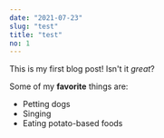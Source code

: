 ```yaml
---
date: "2021-07-23"
slug: "test"
title: "test"
no: 1
---
```


This is my first blog post! Isn't it *great*?

Some of my **favorite** things are:

* Petting dogs
* Singing
* Eating potato-based foods